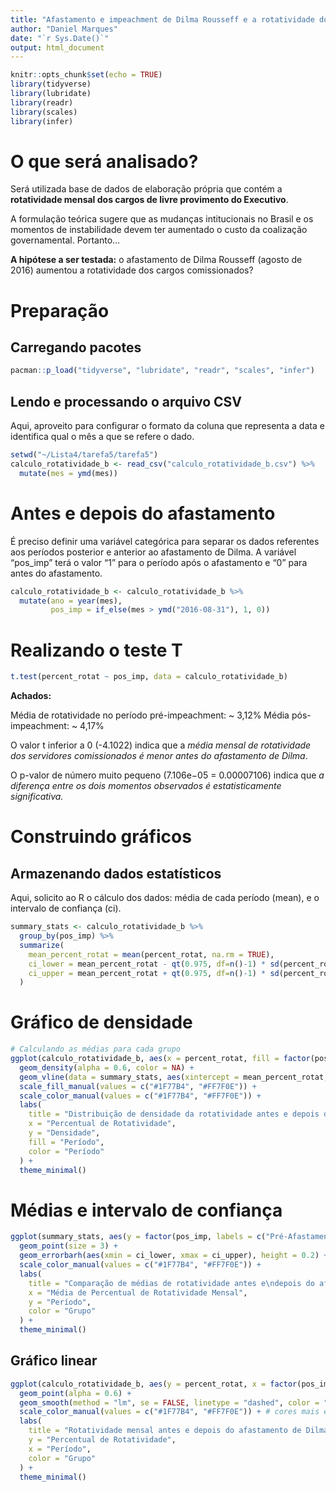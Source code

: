 ```yaml
---
title: "Afastamento e impeachment de Dilma Rousseff e a rotatividade dos cargos comissionados"
author: "Daniel Marques"
date: "`r Sys.Date()`"
output: html_document
---
```


```r
knitr::opts_chunk$set(echo = TRUE)
library(tidyverse)
library(lubridate)
library(readr)
library(scales)
library(infer)
```

# O que será analisado?

Será utilizada base de dados de elaboração própria que contém a **rotatividade mensal dos cargos de livre provimento do Executivo**.

A formulação teórica sugere que as mudanças intitucionais no Brasil e os momentos de instabilidade devem ter aumentado o custo da coalização governamental. Portanto...

**A hipótese a ser testada:** o afastamento de Dilma Rousseff (agosto de 2016) aumentou a rotatividade dos cargos comissionados?

# Preparação

## Carregando pacotes

```r
pacman::p_load("tidyverse", "lubridate", "readr", "scales", "infer")
```

## Lendo e processando o arquivo CSV

Aqui, aproveito para configurar o formato da coluna que representa a data e identifica qual o mês a que se refere o dado.

```r
setwd("~/Lista4/tarefa5/tarefa5")
calculo_rotatividade_b <- read_csv("calculo_rotatividade_b.csv") %>%
  mutate(mes = ymd(mes))
```

# Antes e depois do afastamento

É preciso definir uma variável categórica para separar os dados referentes aos períodos posterior e anterior ao afastamento de Dilma. A variável "pos_imp" terá o valor "1" para o período após o afastamento e "0" para antes do afastamento.

```r
calculo_rotatividade_b <- calculo_rotatividade_b %>%
  mutate(ano = year(mes),
         pos_imp = if_else(mes > ymd("2016-08-31"), 1, 0))
```

# Realizando o teste T

```r
t.test(percent_rotat ~ pos_imp, data = calculo_rotatividade_b)
```

**Achados:**

Média de rotatividade no período pré-impeachment: \~ 3,12% Média pós-impeachment: \~ 4,17%

O valor t inferior a 0 (-4.1022) indica que a *média mensal de rotatividade dos servidores comissionados é menor antes do afastamento de Dilma*.

O p-valor de número muito pequeno (7.106e−05 = 0.00007106) indica que *a diferença entre os dois momentos observados é estatisticamente significativa.*

# Construindo gráficos

## Armazenando dados estatísticos

Aqui, solicito ao R o cálculo dos dados: média de cada período (mean), e o intervalo de confiança (ci).

```r
summary_stats <- calculo_rotatividade_b %>%
  group_by(pos_imp) %>%
  summarize(
    mean_percent_rotat = mean(percent_rotat, na.rm = TRUE),
    ci_lower = mean_percent_rotat - qt(0.975, df=n()-1) * sd(percent_rotat, na.rm = TRUE)/sqrt(n()),
    ci_upper = mean_percent_rotat + qt(0.975, df=n()-1) * sd(percent_rotat, na.rm = TRUE)/sqrt(n())
  )
```

# Gráfico de densidade

```r
# Calculando as médias para cada grupo
ggplot(calculo_rotatividade_b, aes(x = percent_rotat, fill = factor(pos_imp, labels = c("Pré-Afastamento", "Pós-Afastamento")))) +
  geom_density(alpha = 0.6, color = NA) +
  geom_vline(data = summary_stats, aes(xintercept = mean_percent_rotat, color = factor(pos_imp, labels = c("Pré-Afastamento", "Pós-Afastamento"))), linetype = "dashed", size = 1) +
  scale_fill_manual(values = c("#1F77B4", "#FF7F0E")) +
  scale_color_manual(values = c("#1F77B4", "#FF7F0E")) + 
  labs(
    title = "Distribuição de densidade da rotatividade antes e depois do afastamento de Dilma",
    x = "Percentual de Rotatividade",
    y = "Densidade",
    fill = "Período",
    color = "Período"
  ) +
  theme_minimal()
```



# Médias e intervalo de confiança

```r
ggplot(summary_stats, aes(y = factor(pos_imp, labels = c("Pré-Afastamento", "Pós-Afastamento")), x = mean_percent_rotat, color = factor(pos_imp))) +
  geom_point(size = 3) +
  geom_errorbarh(aes(xmin = ci_lower, xmax = ci_upper), height = 0.2) +
  scale_color_manual(values = c("#1F77B4", "#FF7F0E")) + 
  labs(
    title = "Comparação de médias de rotatividade antes e\ndepois do afastamento de Dilma",
    x = "Média de Percentual de Rotatividade Mensal",
    y = "Período",
    color = "Grupo"
  ) +
  theme_minimal()
```

## Gráfico linear

```r
ggplot(calculo_rotatividade_b, aes(y = percent_rotat, x = factor(pos_imp, labels = c("Pré-Afastamento", "Pós-Afastamento")), color = factor(pos_imp))) +
  geom_point(alpha = 0.6) +
  geom_smooth(method = "lm", se = FALSE, linetype = "dashed", color = "black") +
  scale_color_manual(values = c("#1F77B4", "#FF7F0E")) + # cores mais escuras
  labs(
    title = "Rotatividade mensal antes e depois do afastamento de Dilma",
    y = "Percentual de Rotatividade",
    x = "Período",
    color = "Grupo"
  ) +
  theme_minimal()
```
